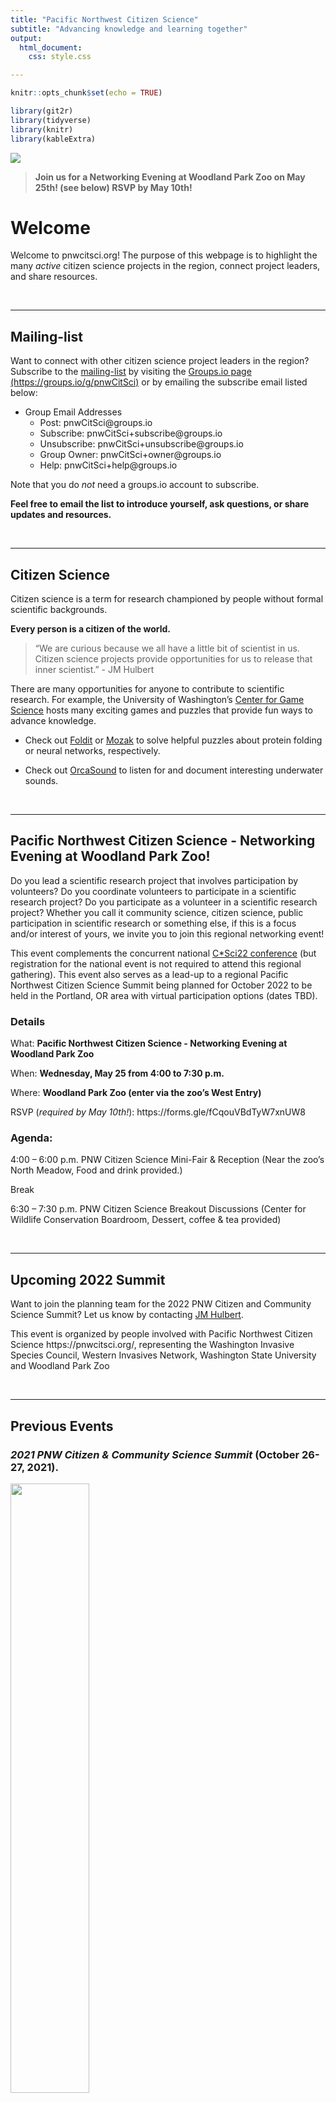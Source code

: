 ```yaml
---
title: "Pacific Northwest Citizen Science"
subtitle: "Advancing knowledge and learning together"
output: 
  html_document:
    css: style.css

---
```

<!-- Global site tag (gtag.js) - Google Analytics -->
<script async src="https://www.googletagmanager.com/gtag/js?id=UA-44627976-9"></script>
<script>
  window.dataLayer = window.dataLayer || [];
  function gtag(){dataLayer.push(arguments);}
  gtag('js', new Date());
  gtag('config', 'UA-44627976-9');
</script>


```r
knitr::opts_chunk$set(echo = TRUE)
```


```r
library(git2r)
library(tidyverse)
library(knitr)
library(kableExtra)
```


![](files/images/PugetSoundCropped.jpg)


> **Join us for a Networking Evening at Woodland Park Zoo on May 25th! (see below) RSVP by May 10th!**


# Welcome
Welcome to pnwcitsci.org! The purpose of this webpage is to highlight the many *active* citizen science projects in the region, connect project leaders, and share resources. 

\  

***
## Mailing-list

Want to connect with other citizen science project leaders in the region? Subscribe to the [mailing-list](https://groups.io/g/pnwcitsci) by visiting the [Groups.io page (https://groups.io/g/pnwCitSci)](https://groups.io/g/pnwCitSci) or by emailing the subscribe email listed below: 

* Group Email Addresses
  +  Post: pnwCitSci@groups.io
  +  Subscribe: pnwCitSci+subscribe@groups.io
  +  Unsubscribe: pnwCitSci+unsubscribe@groups.io
  +  Group Owner: pnwCitSci+owner@groups.io
  +  Help: pnwCitSci+help@groups.io
  
Note that you do *not* need a groups.io account to subscribe.

**Feel free to email the list to introduce yourself, ask questions, or share updates and resources.** 

\  

***

## Citizen Science

Citizen science is a term for research championed by people without formal scientific backgrounds. 

**Every person is a citizen of the world.**

>"We are curious because we all have a little bit of scientist in us. Citizen science projects provide opportunities for us to release that inner scientist." - JM Hulbert

There are many opportunities for anyone to contribute to scientific research. For example, the University of Washington's [Center for Game Science](http://centerforgamescience.org/) hosts many exciting games and puzzles that provide fun ways to advance knowledge.

* Check out [Foldit](https://fold.it/) or [Mozak](https://www.mozak.science/landing) to solve helpful puzzles about protein folding or neural networks, respectively. 

* Check out [OrcaSound](https://www.orcasound.net/listen/) to listen for and document interesting underwater sounds.

\  

***

## Pacific Northwest Citizen Science - Networking Evening at Woodland Park Zoo! 

Do you lead a scientific research project that involves participation by volunteers? Do you coordinate volunteers to participate in a scientific research project? Do you participate as a volunteer in a scientific research project? Whether you call it community science, citizen science, public participation in scientific research or something else, if this is a focus and/or interest of yours, we invite you to join this regional networking event! 

This event complements the concurrent national [C*Sci22 conference](https://citizenscience.org/c-sci-2022/) (but registration for the national event is not required to attend this regional gathering). This event also serves as a lead-up to a regional Pacific Northwest Citizen Science Summit being planned for October 2022 to be held in the Portland, OR area with virtual participation options (dates TBD). 

### Details

What: **Pacific Northwest Citizen Science - Networking Evening at Woodland Park Zoo**

When: **Wednesday, May 25 from 4:00 to 7:30 p.m. **

Where: **Woodland Park Zoo (enter via the zoo’s West Entry) **

RSVP (*required by May 10th!*): https://forms.gle/fCqouVBdTyW7xnUW8
 
 
### Agenda: 

4:00 – 6:00 p.m. PNW Citizen Science Mini-Fair & Reception (Near the zoo’s North Meadow, Food and drink provided.)


Break 

6:30 – 7:30 p.m. PNW Citizen Science Breakout Discussions  (Center for Wildlife Conservation Boardroom, Dessert, coffee & tea provided) 

\  

***

## Upcoming 2022 Summit

Want to join the planning team for the 2022 PNW Citizen and Community Science Summit? Let us know by contacting [JM Hulbert](https://jmhulbert.github.io).

This event is organized by people involved with Pacific Northwest Citizen Science
https://pnwcitsci.org/, representing the Washington Invasive Species Council, Western Invasives Network, Washington State University and Woodland Park Zoo 

\  

***

## Previous Events

### *2021 PNW Citizen & Community Science Summit*  (October 26-27, 2021). 

![](files/images/CitSciSummitWide.jpg){width=50%}

The [event](https://www.eventbrite.com/e/pnw-citizen-science-summit-tickets-167104687619) was co-organized by the Washington Invasive Species Council, Western Invasives Network, Whatcom County Amphibian Monitoring Program, Woodland Park Zoo, Washington State University and the National Park Service.

#### **Program**

The 2021 Summit featured more than 30 presentations from local projects throughout the Pacific Northwest.

[2021 Summit Agenda (PDF)](./files/10.25.21 PNW CitSci Summit Final Agenda v2.pdf)

#### **Abstracts**

[2021 Summit Abstracts (PDF)](./files/PNW CitSci Summit Abstracts v3.pdf)

Thank you to everyone who submitted an abstract for the 2021 event. 

***


## Outdoor Citizen Science Projects in the Pacific Northwest

Below is a list of outdoor citizen science projects active in the Pacific Northwest (not exhaustive, under constant revision). Please send suggestion changes to [JM Hulbert](mailto:hulbe@wsu.edu).

```r
ProjectList <- read.csv("./files/data/Project List.csv")
ProjectList <- arrange(ProjectList,desc(Scope))
```

```r
kable(ProjectList) %>% kable_styling(c("striped", "hover", "condensed", "responsive", font_size = 5,fixed_thead=TRUE)) %>% column_spec(1, bold = T,border_right = T, width_min="11em") %>% column_spec(3, width_min="11em")  %>% column_spec(4, width_min="14em") %>% scroll_box(width = "95%") 
```
\ 

#### University Extension Programming
Many land grant universities in the region offer programming and opportunities to learn and contribute to research. 

* Check out the below programs for more information:
  + Washington
    + [Washington Master Gardener Program](http://mastergardener.wsu.edu/) 
  + Oregon
    + [Oregon Master Gardener Program](https://extension.oregonstate.edu/mg)
    + [Oregon Master Naturalist Program](https://extension.oregonstate.edu/mn)
    + [Oregon Master Woodland Manager Program](https://extension.oregonstate.edu/mwm)
  + Alaska 
    + [Alaska Master Gardener Program](https://www.uaf.edu/ces/garden/mastergardeners/)

#### City Nature Challenge
Every year from April 30 - May 3, cities and counties participate in the City Nature Challenge on [iNaturalist](https://inaturalist.org). 

* Check the list below for a project near you:
  + [City Nature Challenge: Seattle-Tacoma Metro](https://www.inaturalist.org/projects/city-nature-challenge-2021-seattle-tacoma-metropolitan-area)
  + [City Nature Challenge: Greater Portland-Vancouver Metro](https://www.portland.gov/parks/nature/events/2021/4/30/city-nature-challenge)
  + [City Nature Challenge: Bonner County, ID](https://www.inaturalist.org/projects/city-nature-challenge-2021-bonner-county-id)


\

***

### Improve this webpage

This webpage and the project list above are hosted in a github repository.

Anyone is welcome to collaborate to add or make changes to the github repository (https://github.com/jmhulbert/pnwcitsci). The content on this page is compiled using R Markdown, but the project list is maintained as a .csv file.

* As a repository collaborator:
  + You are welcome to clone the repository to your system and work from the R Project (pnwcitsci.Rproj) file in Rstudio or you can make changes to the ProjectList.csv file (files/data/ProjectList.csv).
  + You can also make changes directly to the .csv file through your browser.
  + Or you can make changes by downloading the .csv file, altering, committing and pushing it back to the repository.

Note that you need a github account to collaborate or make changes. Feel free to contact [JM Hulbert](mailto:hulbe@wsu.edu) for additional details or instructions. You can also contact [JM Hulbert](mailto:hulbe@wsu.edu) to request an addition or change. 

*Note that the Markdown (index.Rmd) file will need to be knit before the changes will be visible on this webpage.*


\  

***

![](files/images/RootRotPocketCropped.jpg)

\  

***
### More Information
Please contact [JM Hulbert](https://jmhulbert.github.io) with any questions or suggestions for the PNW Citizen Science webpage. 

### Local Resources

+ Reports
  + [Puget Sound Citizen Science Summit 2018 Report](https://ptmsc.org/uploads/pdf/Science/citizen_science/2018%20Puget%20Sound%20Summit%20Report_4-9-2018%20orig%20size.pdf)

* Guides for Citizen Scientists
    + [Scientific literacy for the citizen scientist](https://pubs.extension.wsu.edu/scientific-literacy-for-the-citizen-scientist), Washington State University Extension.
    + [A citizen science guide to wild bees and floral visitors in western Washington (Home Garden Series)](https://pubs.extension.wsu.edu/a-citizen-science-guide-to-wild-bees-and-floral-visitors-in-western-washington-home-garden-series), Washington State University Extension.

* Online Courses and Webinars
    + [Oregon Forest Pest Detectors](https://extension.oregonstate.edu/ofpd), Oregon State University Extension Service.
    + [Pest Scene Investigator: a Training Curriculum](https://catalog.extension.oregonstate.edu/em9161), Oregon State University Extension Service.

More information coming soon

\  

***

\

### Technical Literature

* Publications
    + Taylor SD, Meiners JM, Riemer K, Orr MC, White EP. [Comparison of large‐scale citizen science data and long‐term study data for phenology modeling](https://andrewsforest.oregonstate.edu/publications/5081). Ecology. 2019 Feb;100(2):e02568.
    
More information coming soon
